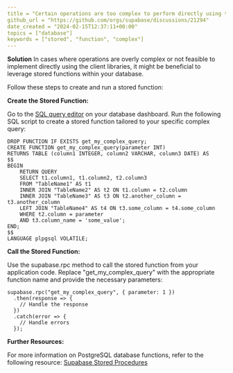 ```yaml
---
title = "Certain operations are too complex to perform directly using the client libraries."
github_url = "https://github.com/orgs/supabase/discussions/21294"
date_created = "2024-02-15T12:37:11+00:00"
topics = ["database"]
keywords = ["stored", "function", "complex"]
---
```


**Solution**
In cases where operations are overly complex or not feasible to implement directly using the client libraries, it might be beneficial to leverage stored functions within your database.

Follow these steps to create and run a stored function:

**Create the Stored Function:**

Go to the [SQL query editor](https://supabase.com/dashboard/project/_/sql/new) on your database dashboard.
Run the following SQL script to create a stored function tailored to your specific complex query:

```
DROP FUNCTION IF EXISTS get_my_complex_query;
CREATE FUNCTION get_my_complex_query(parameter INT)
RETURNS TABLE (column1 INTEGER, column2 VARCHAR, column3 DATE) AS
$$
BEGIN
    RETURN QUERY
    SELECT t1.column1, t1.column2, t2.column3
    FROM "TableName1" AS t1
    INNER JOIN "TableName2" AS t2 ON t1.column = t2.column
    INNER JOIN "TableName3" AS t3 ON t2.another_column = t3.another_column
    LEFT JOIN "TableName4" AS t4 ON t3.some_column = t4.some_column
    WHERE t2.column = parameter
    AND t3.column_name = 'some_value';
END;
$$
LANGUAGE plpgsql VOLATILE;
```

**Call the Stored Function:**

Use the supabase.rpc method to call the stored function from your application code. Replace "get_my_complex_query" with the appropriate function name and provide the necessary parameters:

```
supabase.rpc("get_my_complex_query", { parameter: 1 })
  .then(response => {
    // Handle the response
  })
  .catch(error => {
    // Handle errors
  });
```

**Further Resources:**

For more information on PostgreSQL database functions, refer to the following resource:
[Supabase Stored Procedures](https://supabase.com/docs/guides/database/functions#quick-demo)
